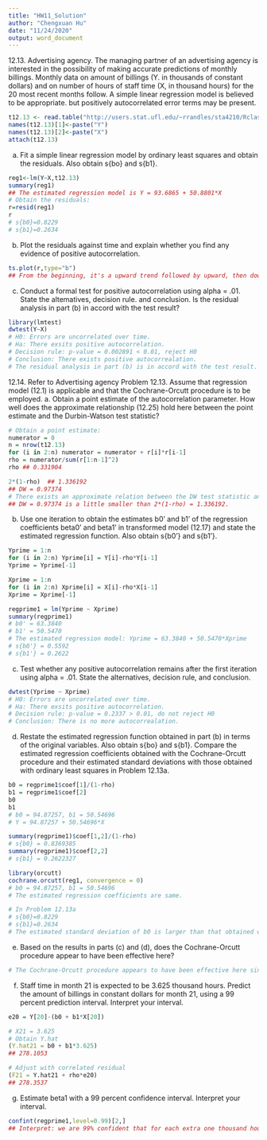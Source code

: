 ```yaml
---
title: "HW11_Solution"
author: "Chengxuan Hu"
date: "11/24/2020"
output: word_document
---
```


12.13. Advertising agency. The managing partner of an advertising agency is interested in the possibility of making accurate predictions of monthly billings. Monthly data on amount of billings (Y. in thousands of constant dollars) and on number of hours of staff time (X, in thousand hours) for the 20 most recent months follow. A simple linear regression model is believed to be appropriate. but positively autocorrelated error terms may be present.
```r
t12.13 <- read.table("http://users.stat.ufl.edu/~rrandles/sta4210/Rclassnotes/data/textdatasets/KutnerData/Chapter%2012%20Data%20Sets/CH12PR13.txt", header = FALSE)
names(t12.13)[1]<-paste("Y")
names(t12.13)[2]<-paste("X")
attach(t12.13)
```

a. Fit a simple linear regression model by ordinary least squares and obtain the residuals. Also obtain s{bo} and s{b1}.
```r
reg1<-lm(Y~X,t12.13)
summary(reg1)
## The estimated regression model is Y = 93.6865 + 50.8801*X
# Obtain the residuals:
r=resid(reg1)
r
# s{b0}=0.8229
# s{b1}=0.2634 
```

b. Plot the residuals against time and explain whether you find any evidence of positive autocorrelation.
```r
ts.plot(r,type="b")
## From the beginning, it's a upward trend followed by upward, then downward followed by downward until the 10th, and again upward followed by upward. So it has positive autocorrelation.
```

c. Conduct a formal test for positive autocorrelation using alpha = .01. State the altematives, decision rule. and conclusion. Is the residual analysis in part (b) in accord with the test result?
```r
library(lmtest)
dwtest(Y~X)
# H0: Errors are uncorrelated over time.
# Ha: There exsits positive autocorrelation.
# Decision rule: p-value = 0.002891 < 0.01, reject H0
# Conclusion: There exists positive autocorrealation.
# The residual analysis in part (b) is in accord with the test result.
```

12.14. Refer to Advertising agency Problem 12.13. Assume that regression model (12.1) is applicable and that the Cochrane-Orcutt procedure is to be employed.
a. Obtain a point estimate of the autocorrelation parameter. How well does the approximate relationship (12.25) hold here between the point estimate and the Durbin-Watson test statistic?
```r
# Obtain a point estimate:
numerator = 0
n = nrow(t12.13)
for (i in 2:n) numerator = numerator + r[i]*r[i-1]
rho = numerator/sum(r[1:n-1]^2)
rho ## 0.331904 

2*(1-rho)  ## 1.336192 
## DW = 0.97374
# There exists an approximate relation between the DW test statistic and the the estimated autocorrelation parameter rho: DW = 2*(1-rho)
## DW = 0.97374 is a little smaller than 2*(1-rho) = 1.336192.
```

b. Use one iteration to obtain the estimates b0' and b1' of the regression coefficients beta0' and beta1' in transformed model (12.17) and state the estimated regression function. Also obtain s{b0'} and s{b1'}.
```r
Yprime = 1:n
for (i in 2:n) Yprime[i] = Y[i]-rho*Y[i-1]
Yprime = Yprime[-1]

Xprime = 1:n
for (i in 2:n) Xprime[i] = X[i]-rho*X[i-1]
Xprime = Xprime[-1]

regprime1 = lm(Yprime ~ Xprime)
summary(regprime1)
# b0' = 63.3840
# b1' = 50.5470
# The estimated regression model: Yprime = 63.3840 + 50.5470*Xprime
# s{b0'} = 0.5592
# s{b1'} = 0.2622
```

c. Test whether any positive autocorrelation remains after the first iteration using alpha = .01. State the alternatives, decision rule, and conclusion.
```r
dwtest(Yprime ~ Xprime)
# H0: Errors are uncorrelated over time.
# Ha: There exsits positive autocorrelation.
# Decision rule: p-value = 0.2337 > 0.01, do not reject H0
# Conclusion: There is no more autocorrealation.
```

d. Restate the estimated regression function obtained in part (b) in terms of the original variables. Also obtain s{bo} and s{b1}. Compare the estimated regression coefficients obtained with the Cochrane-Orcutt procedure and their estimated standard deviations with those obtained with ordinary least squares in Problem 12.13a.
```r
b0 = regprime1$coef[1]/(1-rho)
b1 = regprime1$coef[2]
b0
b1
# b0 = 94.87257, b1 = 50.54696
# Y = 94.87257 + 50.54696*X

summary(regprime1)$coef[1,2]/(1-rho)
# s{b0} = 0.8369385
summary(regprime1)$coef[2,2]
# s{b1} = 0.2622327

library(orcutt)
cochrane.orcutt(reg1, convergence = 0)
# b0 = 94.87257, b1 = 50.54696
# The estimated regression coefficients are same.

# In Problem 12.13a
# s{b0}=0.8229
# s{b1}=0.2634 
# The estimated standard deviation of b0 is larger than that obtained with OLS while the estimated standard deviation of b1 is smaller than that obtained with OLS. But they are similar.
```

e. Based on the results in parts (c) and (d), does the Cochrane-Orcutt procedure appear to have been effective here?
```r
# The Cochrane-Orcutt procedure appears to have been effective here since it solved the autocorrelation problem.
```

f. Staff time in month 21 is expected to be 3.625 thousand hours. Predict the amount of billings in constant dollars for month 21, using a 99 percent prediction interval. Interpret your interval.
```r
e20 = Y[20]-(b0 + b1*X[20])

# X21 = 3.625
# Obtain Y.hat
(Y.hat21 = b0 + b1*3.625)
## 278.1053

# Adjust with correlated residual
(F21 = Y.hat21 + rho*e20)
## 278.3537
```

g. Estimate beta1 with a 99 percent confidence interval. Interpret your interval.
```r
confint(regprime1,level=0.99)[2,]
## Interpret: we are 99% confident that for each extra one thousand hour in staff time, monthly amount of billings in thousands of constant dollars increase by as little as 49.78695 to as much as 51.30697.
```

